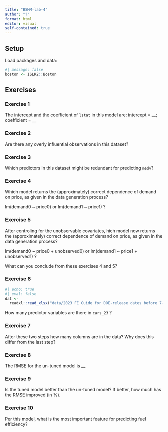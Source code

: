 ```yaml
---
title: "BSMM-lab-4"
author: "?"
format: html
editor: visual
self-contained: true
---
```


## Setup

Load packages and data:

```r
#| message: false
boston <- ISLR2::Boston
```

## Exercises

### Exercise 1

The intercept and the coefficient of `lstat` in this model are: intercept = \_\_; coefficient = \_\_

### Exercise 2

Are there any overly influential observations in this dataset?

### Exercise 3

Which predictors in this dataset might be redundant for predicting `medv`?

### Exercise 4

Which model returns the (approximately) correct dependence of demand on price, as given in the data generation process?

lm(demand0 \~ price0) or lm(demand1 \~ price1) ?

### Exercise 5

After controling for the unobservable covariates, hich model now returns the (approximately) correct dependence of demand on price, as given in the data generation process?

lm(demand0 \~ price0 + unobserved0) or lm(demand1 \~ price1 + unobserved1) ?

What can you conclude from these exercises 4 and 5?

### Exercise 6

```r
#| echo: true
#| eval: false
dat <- 
  readxl::read_xlsx("data/2023 FE Guide for DOE-release dates before 7-28-2023.xlsx")
```

How many predictor variables are there in `cars_23` ?

### Exercise 7

After these two steps how many columns are in the data? Why does this differ from the last step?

### Exercise 8

The RMSE for the un-tuned model is \_\_.

### Exercise 9

Is the tuned model better than the un-tuned model? If better, how much has the RMSE improved (in %).

### Exercise 10

Per this model, what is the most important feature for predicting fuel efficiency?
